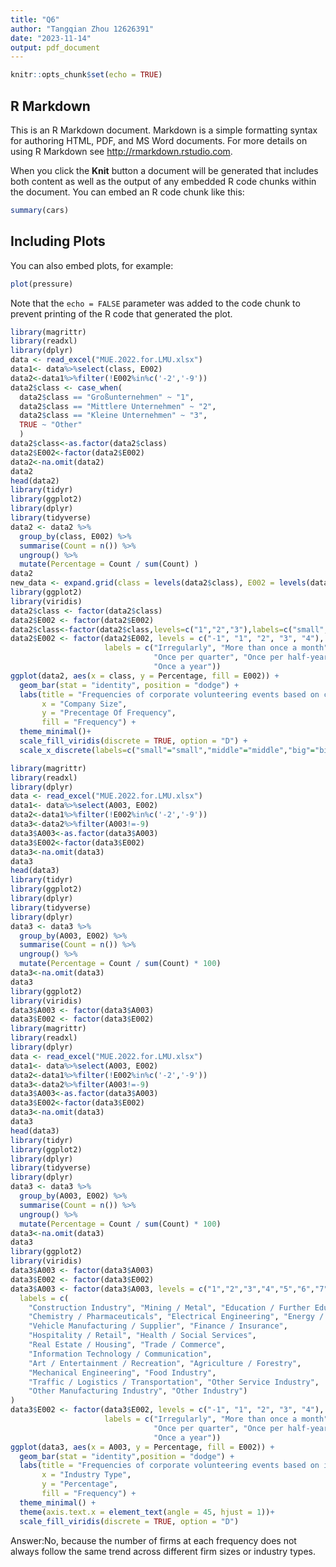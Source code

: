 ```yaml
---
title: "Q6"
author: "Tangqian Zhou 12626391"
date: "2023-11-14"
output: pdf_document
---
```


```r
knitr::opts_chunk$set(echo = TRUE)
```

## R Markdown

This is an R Markdown document. Markdown is a simple formatting syntax for authoring HTML, PDF, and MS Word documents. For more details on using R Markdown see <http://rmarkdown.rstudio.com>.

When you click the **Knit** button a document will be generated that includes both content as well as the output of any embedded R code chunks within the document. You can embed an R code chunk like this:

```r
summary(cars)
```

## Including Plots

You can also embed plots, for example:

```r
plot(pressure)
```

Note that the `echo = FALSE` parameter was added to the code chunk to prevent printing of the R code that generated the plot.
```r
library(magrittr)
library(readxl)
library(dplyr)
data <- read_excel("MUE.2022.for.LMU.xlsx")
data1<- data%>%select(class, E002)
data2<-data1%>%filter(!E002%in%c('-2','-9'))
data2$class <- case_when(
  data2$class == "Großunternehmen" ~ "1",
  data2$class == "Mittlere Unternehmen" ~ "2",
  data2$class == "Kleine Unternehmen" ~ "3",
  TRUE ~ "Other"
  )
data2$class<-as.factor(data2$class)
data2$E002<-factor(data2$E002)
data2<-na.omit(data2)
data2
head(data2)
library(tidyr)
library(ggplot2)
library(dplyr)
library(tidyverse)
data2 <- data2 %>% 
  group_by(class, E002) %>%
  summarise(Count = n()) %>%
  ungroup() %>%
  mutate(Percentage = Count / sum(Count) )
data2
new_data <- expand.grid(class = levels(data2$class), E002 = levels(data2$E002))
library(ggplot2)
library(viridis)
data2$class <- factor(data2$class)
data2$E002 <- factor(data2$E002)
data2$class<-factor(data2$class,levels=c("1","2","3"),labels=c("small","middle","big"))
data2$E002 <- factor(data2$E002, levels = c("-1", "1", "2", "3", "4"),
                     labels = c("Irregularly", "More than once a month",
                                "Once per quarter", "Once per half-year",
                                "Once a year"))
ggplot(data2, aes(x = class, y = Percentage, fill = E002)) +
  geom_bar(stat = "identity", position = "dodge") +
  labs(title = "Frequencies of corporate volunteering events based on company size",
       x = "Company Size",
       y = "Precentage Of Frequency",
       fill = "Frequency") +
  theme_minimal()+
  scale_fill_viridis(discrete = TRUE, option = "D") +
  scale_x_discrete(labels=c("small"="small","middle"="middle","big"="big"))
```
```r
library(magrittr)
library(readxl)
library(dplyr)
data <- read_excel("MUE.2022.for.LMU.xlsx")
data1<- data%>%select(A003, E002)
data2<-data1%>%filter(!E002%in%c('-2','-9'))
data3<-data2%>%filter(A003!=-9)
data3$A003<-as.factor(data3$A003)
data3$E002<-factor(data3$E002)
data3<-na.omit(data3)
data3
head(data3)
library(tidyr)
library(ggplot2)
library(dplyr)
library(tidyverse) 
library(dplyr)
data3 <- data3 %>%
  group_by(A003, E002) %>%
  summarise(Count = n()) %>%
  ungroup() %>%
  mutate(Percentage = Count / sum(Count) * 100)
data3<-na.omit(data3)
data3
library(ggplot2)
library(viridis)
data3$A003 <- factor(data3$A003)
data3$E002 <- factor(data3$E002)
library(magrittr)
library(readxl)
library(dplyr)
data <- read_excel("MUE.2022.for.LMU.xlsx")
data1<- data%>%select(A003, E002)
data2<-data1%>%filter(!E002%in%c('-2','-9'))
data3<-data2%>%filter(A003!=-9)
data3$A003<-as.factor(data3$A003)
data3$E002<-factor(data3$E002)
data3<-na.omit(data3)
data3
head(data3)
library(tidyr)
library(ggplot2)
library(dplyr)
library(tidyverse) 
library(dplyr)
data3 <- data3 %>%
  group_by(A003, E002) %>%
  summarise(Count = n()) %>%
  ungroup() %>%
  mutate(Percentage = Count / sum(Count) * 100)
data3<-na.omit(data3)
data3
library(ggplot2)
library(viridis)
data3$A003 <- factor(data3$A003)
data3$E002 <- factor(data3$E002)
data3$A003 <- factor(data3$A003, levels = c("1","2","3","4","5","6","7","8","9","10","11","12","13","14","15","16","17","18","19","20","21"),
  labels = c(
    "Construction Industry", "Mining / Metal", "Education / Further Education", 
    "Chemistry / Pharmaceuticals", "Electrical Engineering", "Energy / Water", 
    "Vehicle Manufacturing / Supplier", "Finance / Insurance", 
    "Hospitality / Retail", "Health / Social Services", 
    "Real Estate / Housing", "Trade / Commerce", 
    "Information Technology / Communication", 
    "Art / Entertainment / Recreation", "Agriculture / Forestry", 
    "Mechanical Engineering", "Food Industry", 
    "Traffic / Logistics / Transportation", "Other Service Industry", 
    "Other Manufacturing Industry", "Other Industry")
)
data3$E002 <- factor(data3$E002, levels = c("-1", "1", "2", "3", "4"),
                     labels = c("Irregularly", "More than once a month",
                                "Once per quarter", "Once per half-year",
                                "Once a year"))
ggplot(data3, aes(x = A003, y = Percentage, fill = E002)) +
  geom_bar(stat = "identity",position = "dodge") +
  labs(title = "Frequencies of corporate volunteering events based on industry type",
       x = "Industry Type",
       y = "Percentage",
       fill = "Frequency") +
  theme_minimal() +
  theme(axis.text.x = element_text(angle = 45, hjust = 1))+
  scale_fill_viridis(discrete = TRUE, option = "D")   
```
Answer:No, because the number of firms at each frequency does not always follow the same trend across different firm sizes or industry types.

